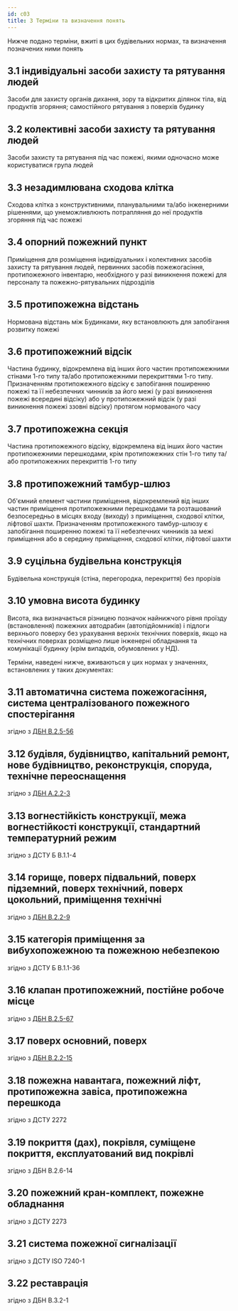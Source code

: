 ```yaml
---
id: c03
title: 3 Терміни та визначення понять
---
```


Нижче подано терміни, вжиті в цих будівельних нормах, та визначення позначених ними понять

## 3.1 індивідуальні засоби захисту та рятування людей

Засоби для захисту органів дихання, зору та відкритих ділянок тіла, від продуктів згоряння; самостійного рятування з поверхів будинку

## 3.2 колективні засоби захисту та рятування людей
Засоби захисту та рятування під час пожежі, якими одночасно може користуватися група людей

## 3.3 незадимлювана сходова клітка

Сходова клітка з конструктивними, планувальними та/або інженерними рішеннями, що унеможливлюють потрапляння до неї продуктів згоряння під час пожежі

## 3.4 опорний пожежний пункт

Приміщення для розміщення індивідуальних і колективних засобів захисту та рятування людей, первинних засобів пожежогасіння, протипожежного інвентарю, необхідного у разі виникнення пожежі для персоналу та пожежно-рятувальних підрозділів

## 3.5 протипожежна відстань
Нормована відстань між Будинками, яку встановлюють для запобігання розвитку пожежі

## 3.6 протипожежний відсік

Частина будинку, відокремлена від інших його частин протипожежними стінами 1-го типу та/або протипожежними перекриттями 1-го типу. Призначенням протипожежного відсіку є запобігання поширенню пожежі та її небезпечних чинників за його межі (у разі виникнення пожежі всередині відсіку) або у протипожежний відсік (у разі виникнення пожежі ззовні відсіку) протягом нормованого часу

## 3.7 протипожежна секція

Частина протипожежного відсіку, відокремлена від інших його частин протипожежними перешкодами, крім протипожежних стін 1-го типу та/або протипожежних перекриттів 1-го типу

## 3.8 протипожежний тамбур-шлюз

Об'ємний елемент частини приміщення, відокремлений від інших частин приміщення протипожежними перешкодами та розташований безпосередньо в місцях входу (виходу) з приміщення, сходової клітки, ліфтової шахти. Призначенням протипожежного тамбур-шлюзу є запобігання поширенню пожежі та її небезпечних чинників за межі приміщення або в середину приміщення, сходової клітки, ліфтової шахти

## 3.9 суцільна будівельна конструкція
Будівельна конструкція (стіна, перегородка, перекриття) без прорізів

## 3.10 умовна висота будинку

Висота, яка визначається різницею позначок найнижчого рівня проїзду (встановлення) пожежних автодрабин (автопідйомників) і підлоги верхнього поверху без урахування верхніх технічних поверхів, якщо на технічних поверхах розміщено лише інженерні обладнання та комунікації будинку (крім випадків, обумовлених у НД).

Терміни, наведені нижче, вживаються у цих нормах у значеннях, встановлених у таких документах:

## 3.11 автоматична система пожежогасіння, система централізованого пожежного спостерігання
згідно з [ДБН В.2.5-56](https://www.minregion.gov.ua/wp-content/uploads/2017/12/98.1.-DBN-V.2.5-562014.-Sistemi-protipozhezhnogo-zahistu.pdf)

## 3.12 будівля, будівництво, капітальний ремонт, нове будівництво, реконструкція, споруда, технічне переоснащення
згідно з [ДБН А.2.2-3](https://www.minregion.gov.ua/wp-content/uploads/2017/12/6.1.-DBN-A.2.2-32014.-Sklad-ta-zmist-proektnoyi-dokumen.pdf)

## 3.13 вогнестійкість конструкції, межа вогнестійкості конструкції, стандартний температурний режим 
згідно з ДСТУ Б В.1.1-4

## 3.14 горище, поверх підвальний, поверх підземний, поверх технічний, поверх цокольний, приміщення технічні 
згідно з [ДБН В.2.2-9](https://www.minregion.gov.ua/wp-content/uploads/2019/03/V229-2018.pdf)

## 3.15 категорія приміщення за вибухопожежною та пожежною небезпекою  
згідно з ДСТУ Б В.1.1-36

## 3.16 клапан протипожежний, постійне робоче місце
згідно з [ДБН В.2.5-67](https://www.minregion.gov.ua/wp-content/uploads/2017/12/100.1.-DBN-V.2.5-672013.-Opalennya-ventilyatsiya-ta-konditsi.pdf)

## 3.17 поверх основний, поверх 
згідно з [ДБН В.2.2-15](https://www.minregion.gov.ua/wp-content/uploads/2019/08/IB_8-19.pdf)

## 3.18 пожежна навантага, пожежний ліфт, протипожежна завіса, протипожежна перешкода 
згідно з ДСТУ 2272

## 3.19 покриття (дах), покрівля, суміщене покриття, експлуатований вид покрівлі
згідно з ДБН В.2.6-14

## 3.20 пожежний кран-комплект, пожежне обладнання
згідно з ДСТУ 2273

## 3.21 система пожежної сигналізації
згідно з ДСТУ ISO 7240-1

## 3.22 реставрація
згідно з ДБН В.3.2-1

